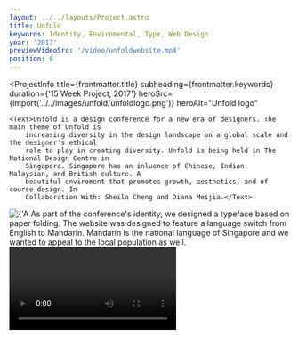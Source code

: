 ```yaml
---
layout: ../../layouts/Project.astro
title: Unfold
keywords: Identity, Enviromental, Type, Web Design
year: '2017'
previewVideoSrc: '/video/unfoldwebsite.mp4'
position: 6
---
```




<ProjectInfo
    title={frontmatter.title}
    subheading={frontmatter.keywords}
    duration={'15 Week Project, 2017'}
    heroSrc={import('../../images/unfold/unfoldlogo.png')}
    heroAlt="Unfold logo"
>
    <Text>Unfold is a design conference for a new era of designers. The main theme of Unfold is
        increasing diversity in the design landscape on a global scale and the designer's ethical
        role to play in creating diversity. Unfold is being held in The National Design Centre in
        Singapore. Singapore has an inluence of Chinese, Indian, Malaysian, and British culture. A
        beautiful enviroment that promotes growth, aesthetics, and of course design. In
        Collaboration With: Sheila Cheng and Diana Meijia.</Text>
</ProjectInfo>
<Img
    src={import('../../images/unfold/typeface.png')}
    alt={'A diverse future for all of us.'}
    lazy={false}
/>
<Text>As part of the conference's identity, we designed a typeface based on paper folding.</Text>
<Carousel
    uniqueTitle={'typeface'}
    images={[
        {
            src: import('../../images/unfold/unfoldwebsite1.png'),
            alt: 'Unfold website',
        },
        {
            src: import('../../images/unfold/unfoldwebsite2.png'),
            alt: 'Unfold website in Chinese',
        },
    ]}
/>
<Text>The website was designed to feature a language switch from English to Mandarin. Mandarin is the
    national language of Singapore and we wanted to appeal to the local population as well.</Text>
<Video src='/video/unfoldwebsite.mp4' />
<Img src={import('../../images/unfold/websitemobile.png')} alt={'Mobile website screenshot'} />
<Img
    src={import('../../images/unfold/unfoldenviroment.jpg')}
    alt={'Mockup of Unfold logo in different environments'}
/>
<Img
    src={import('../../images/unfold/enviromental4.png')}
    alt={'Mockup of Unfold logo in different environments'}
/>
<Carousel
    uniqueTitle={'screenshots'}
    images={[
        {
            src: import('../../images/unfold/unfoldarchivesplash.png'),
            alt: 'Unfold splash screen',
        },
        {
            src: import('../../images/unfold/unfoldarchive.png'),
            alt: 'Unfold sign-up page',
        },
    ]}
/>
